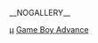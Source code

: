 {{Category game cover header|Game Boy Advance}}

[[Category:Game_Boy_Advance遊戲|μ]]
[[Category:电子游戏封面|Game Boy Advance]]

__NOGALLERY__